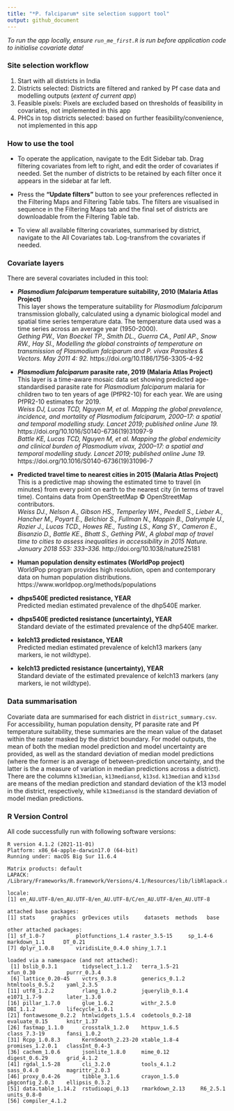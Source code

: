 ```yaml
---
title: "*P. falciparum* site selection support tool"
output: github_document
---
```


*To run the app locally, ensure `run_me_first.R` is run before application code to initialise covariate data!*

### Site selection workflow

1. Start with all districts in India
2. Districts selected: Districts are filtered and ranked by Pf case data and modelling outputs (*extent of current app*)
3. Feasible pixels: Pixels are excluded based on thresholds of feasibility in covariates, not implemented in this app
4. PHCs in top districts selected: based on further feasibility/convenience, not implemented in this app

### How to use the tool

- To operate the application, navigate to the Edit Sidebar tab. Drag filtering covariates from left to right, and edit the order of covariates if needed. Set the number of districts to be retained by each filter once it appears in the sidebar at far left.

- Press the **"Update filters"** button to see your preferences reflected in the Filtering Maps and Filtering Table tabs. The filters are visualised in sequence in the Filtering Maps tab and the final set of districts are downloadable from the Filtering Table tab.

- To view all available filtering covariates, summarised by district, navigate to the All Covariates tab. Log-transfrom the covariates if needed.

### Covariate layers

There are several covariates included in this tool:

- ***Plasmodium falciparum* temperature suitability, 2010 (Malaria Atlas Project)**  \
This layer shows the temperature suitability for *Plasmodium falciparum* transmission globally, calculated using a dynamic biological model and spatial time series temperature data. The temperature data used was a time series across an average year (1950-2000).  \
*Gething PW., Van Boeckel TP., Smith DL., Guerra CA., Patil AP., Snow RW., Hay SI., Modelling the global constraints of temperature on transmission of Plasmodium falciparum and P. vivax Parasites & Vectors. May 2011 4: 92.*  https://doi.org/10.1186/1756-3305-4-92

- ***Plasmodium falciparum* parasite rate, 2019 (Malaria Atlas Project)**  \
This layer is a time-aware mosaic data set showing predicted age-standardised parasite rate for *Plasmodium falciparum* malaria for children two to ten years of age (PfPR2-10) for each year. We are using PfPR2-10 estimates for 2019.  \
*Weiss DJ, Lucas TCD, Nguyen M, et al. Mapping the global prevalence, incidence, and mortality of Plasmodium falciparum, 2000–17: a spatial and temporal modelling study. Lancet 2019; published online June 19.* https://doi.org/10.1016/S0140-6736(19)31097-9  \
*Battle KE, Lucas TCD, Nguyen M, et al. Mapping the global endemicity and clinical burden of Plasmodium vivax, 2000–17: a spatial and temporal modelling study. Lancet 2019; published online June 19.* https://doi.org/10.1016/S0140-6736(19)31096-7

- **Predicted travel time to nearest cities in 2015 (Malaria Atlas Project)**  \
This is a predictive map showing the estimated time to travel (in minutes) from every point on earth to the nearest city (in terms of travel time).  Contains data from OpenStreetMap © OpenStreetMap contributors.  \
*Weiss DJ., Nelson A., Gibson HS., Temperley WH., Peedell S., Lieber A., Hancher M., Poyart E., Belchior S., Fullman N., Mappin B., Dalrymple U., Rozier J., Lucas TCD., Howes RE., Tusting LS., Kang SY., Cameron E., Bisanzio D., Battle KE., Bhatt S., Gething PW., A global map of travel time to cities to assess inequalities in accessibility in 2015 Nature. January 2018 553: 333–336.* http://doi.org/10.1038/nature25181

- **Human population density estimates (WorldPop project)**  \
WorldPop program provides high resolution, open and contemporary data on human population distributions.  \
https://www.worldpop.org/methods/populations

- **dhps540E predicted resistance, YEAR**  \
Predicted median estimated prevalence of the dhp540E marker. 

- **dhps540E predicted resistance (uncertainty), YEAR**  \
Standard deviate of the estimated prevalence of the dhp540E marker. 

- **kelch13 predicted resistance, YEAR**  \
Predicted median estimated prevalence of kelch13 markers (any markers, ie not wildtype). 

- **kelch13 predicted resistance (uncertainty), YEAR**  \
Standard deviate of the estimated prevalence of kelch13 markers (any markers, ie not wildtype). 

### Data summarisation

Covariate data are summarised for each district in `district_summary.csv`. For accessibility, human population density, Pf parasite rate and Pf temperature suitability, these summaries are the mean value of the dataset within the raster masked by the district boundary. For model outputs, the mean of both the median model prediction and model uncertainty are provided, as well as the standard deviation of median model predictions (where the former is an average of between-prediction uncertainty, and the latter is the a measure of variation in median predictions across a district). There are the columns `k13median`, `k13mediansd`, `k13sd`. `k13median` and `k13sd` are means of the median prediction and standard deviation of the k13 model in the district, respectively, while `k13mediansd` is the standard deviation of model median predictions.


### R Version Control 

All code successfully run with following software versions:

```
R version 4.1.2 (2021-11-01)
Platform: x86_64-apple-darwin17.0 (64-bit)
Running under: macOS Big Sur 11.6.4

Matrix products: default
LAPACK: /Library/Frameworks/R.framework/Versions/4.1/Resources/lib/libRlapack.dylib

locale:
[1] en_AU.UTF-8/en_AU.UTF-8/en_AU.UTF-8/C/en_AU.UTF-8/en_AU.UTF-8

attached base packages:
[1] stats     graphics  grDevices utils     datasets  methods   base     

other attached packages:
[1] sf_1.0-7          plotfunctions_1.4 raster_3.5-15     sp_1.4-6          markdown_1.1      DT_0.21          
[7] dplyr_1.0.8       viridisLite_0.4.0 shiny_1.7.1      

loaded via a namespace (and not attached):
 [1] bslib_0.3.1        tidyselect_1.1.2   terra_1.5-21       xfun_0.30          purrr_0.3.4       
 [6] lattice_0.20-45    vctrs_0.3.8        generics_0.1.2     htmltools_0.5.2    yaml_2.3.5        
[11] utf8_1.2.2         rlang_1.0.2        jquerylib_0.1.4    e1071_1.7-9        later_1.3.0       
[16] pillar_1.7.0       glue_1.6.2         withr_2.5.0        DBI_1.1.2          lifecycle_1.0.1   
[21] fontawesome_0.2.2  htmlwidgets_1.5.4  codetools_0.2-18   evaluate_0.15      knitr_1.37        
[26] fastmap_1.1.0      crosstalk_1.2.0    httpuv_1.6.5       class_7.3-19       fansi_1.0.2       
[31] Rcpp_1.0.8.3       KernSmooth_2.23-20 xtable_1.8-4       promises_1.2.0.1   classInt_0.4-3    
[36] cachem_1.0.6       jsonlite_1.8.0     mime_0.12          digest_0.6.29      grid_4.1.2        
[41] rgdal_1.5-28       cli_3.2.0          tools_4.1.2        sass_0.4.0         magrittr_2.0.3    
[46] proxy_0.4-26       tibble_3.1.6       crayon_1.5.0       pkgconfig_2.0.3    ellipsis_0.3.2    
[51] data.table_1.14.2  rstudioapi_0.13    rmarkdown_2.13     R6_2.5.1           units_0.8-0       
[56] compiler_4.1.2  
```
